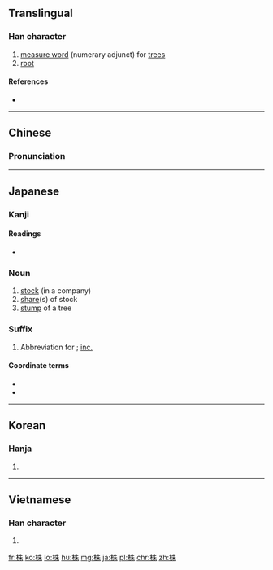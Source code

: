 ==Translingual==

===Han character===
{{Han char|rn=75|rad=木|as=06|sn=10|four=4599<sub>0</sub>|canj=木竹十木 (DHJD)|ids=⿰[[木]][[朱]]}}

# [[measure word]] (numerary adjunct) for [[tree]]s
# [[root]]

====References====
* {{Han ref|kx=0523.110|dkj=14723|dj=0911.090|hdz=21199.100|uh=682A|ud=26666|bh=AEE8|bd=44776}}

----

==Chinese==
{{zh-forms}}

===Pronunciation===
{{zh-pron
|m=zhū
|c=zyu1
|mn=tu
|mc=y
|oc=y
|ma=
|cat=cls,n}}

----

==Japanese==

===Kanji===
{{ja-kanji|grade=6|rs=木06}}

====Readings====
* {{ja-readings|on=[[ちゅう]] (chu), [[しゅ]] (shu)|kun=[[かぶ]] (kabu)}}

{{ja-kanjitab|かぶ|yomi=k}}

===Noun===
{{ja-noun|noun|かぶ}}

# [[stock]] (in a company)
# [[share]](s) of stock
# [[stump]] of a tree

===Suffix===
{{ja-pos|suffix|かぶ}}

# Abbreviation for {{term|株式会社||stock company|tr=かぶしきかいしゃ, kabushiki kaisha|sc=Jpan|lang=ja}}; [[inc.]]

====Coordinate terms====
* {{term|社||[[co.]]|tr=しゃ, sha|lang=ja}}
* {{term|有||[[Ltd.]]|tr=ゆう, yū|lang=ja}}

----

==Korean==

===Hanja===
{{ko-hanja|hangeul=주|eumhun=|rv=ju|mr=chu|y=cwu}}

# {{defn|lang=ko|sort=木06}}

----

==Vietnamese==

===Han character===
{{vi-hantu|[[chu]], [[chò]], [[châu]]|rs=木06}}

# {{defn|lang=vi|sort=木06}}

[[fr:株]]
[[ko:株]]
[[lo:株]]
[[hu:株]]
[[mg:株]]
[[ja:株]]
[[pl:株]]
[[chr:株]]
[[zh:株]]